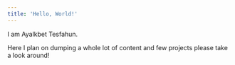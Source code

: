 ```yaml
---
title: 'Hello, World!'
---
```


I am Ayalkbet Tesfahun.

Here I plan on dumping a whole lot of content and few projects please take a look around!

<CaptionedImage imgUrl="/n.jpg" />

<PullQuote text="There is always one more bug to fix." author="Anonymous" />
